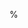 %\VignetteIndexEntry{1. Introduction to BiocParallel}
%\VignetteKeywords{parallel, Infrastructure}
%\VignettePackage{BiocParallel}
%\VignetteEngine{knitr::knitr}


\documentclass{article}

```r
BiocStyle::latex()
```

```r
suppressPackageStartupMessages({
    library(BiocParallel)
    library(VariantAnnotation)
    library(GenomicAlignments)
    library(RNAseqData.HNRNPC.bam.chr14)
    library(TxDb.Hsapiens.UCSC.hg19.knownGene)
})
```

\newcommand{\BiocParallel}{`r Biocpkg("BiocParallel")`}

\title{Introduction to \BiocParallel}
\author{Valerie Obenchain, Vincent Carey, Michael Lawrence,
  Martin Morgan\footnote{<Martin.Morgan```RoswellPark.org>}}
\date{Edited: January 23, 2021; Compiled: \today}

\begin{document}

\maketitle

\tableofcontents

%%%%%%%%%%%%%%%%%%%%%%%%%%%%%%%%%%%%%%%%%%%%%%%%%%%%%%%%%%%%%%%%%%%%%%%%%%%%%
%%%%%%%%%%%%%%%%%%%%%%%%%%%%%%%%%%%%%%%%%%%%%%%%%%%%%%%%%%%%%%%%%%%%%%%%%%%%%
# Introduction
%%%%%%%%%%%%%%%%%%%%%%%%%%%%%%%%%%%%%%%%%%%%%%%%%%%%%%%%%%%%%%%%%%%%%%%%%%%%%
%%%%%%%%%%%%%%%%%%%%%%%%%%%%%%%%%%%%%%%%%%%%%%%%%%%%%%%%%%%%%%%%%%%%%%%%%%%%%

Numerous approaches are available for parallel computing in \R{}. The
CRAN Task View for high performance and parallel computing provides
useful high-level summaries and package categorization.
<http://cran.r-project.org/web/views/HighPerformanceComputing.html>
Most Task View packages cite or identify one or more of \CRANpkg{snow},
\CRANpkg{Rmpi}, \CRANpkg{multicore} or \CRANpkg{foreach} as relevant
parallelization infrastructure. Direct support in \R{} for parallel
computing started with release 2.14.0 with inclusion of the
\CRANpkg{parallel} package which contains modified versions of
\CRANpkg{multicore} and \CRANpkg{snow}.

A basic objective of \BiocParallel{} is to reduce the complexity faced
when developing and using software that performs parallel computations.
With the introduction of the `BiocParallelParam` object,
\BiocParallel{} aims to provide a unified interface to existing parallel
infrastructure where code can be easily executed in different
environments. The `BiocParallelParam` specifies the environment of
choice as well as computing resources and is invoked by `registration` or
passed as an argument to the \BiocParallel{} functions.

\BiocParallel{} offers the following conveniences over the
`roll your own` approach to parallel programming.

\begin{itemize}
  \setlength{\itemsep}{5pt}
  \item{unified interface:}{
    `BiocParallelParam` instances define the method of parallel
    evaluation (multi-core, snow cluster, etc.) and computing resources
    (number of workers, error handling, cleanup, etc.).
  }
  \item{parallel iteration over lists, files and vectorized operations:}{
    `bplapply`, `bpmapply` and `bpvec` provide
    parallel list iteration and vectorized operations. `bpiterate`
    iterates through files distributing chunks to parallel workers.
  }
  \item{cluster scheduling:}{
    When the parallel environment is managed by a cluster scheduler
    through \CRANpkg{batchtools}, job management and result retrieval are
    considerably simplified.
  }
  \item{support of `foreach`:}{
    The \CRANpkg{foreach} and \CRANpkg{iterators} packages are fully supported.
    Registration of the parallel back end uses `BiocParallelParam`
    instances.
  }
\end{itemize}

%%%%%%%%%%%%%%%%%%%%%%%%%%%%%%%%%%%%%%%%%%%%%%%%%%%%%%%%%%%%%%%%%%%%%%%%%%%%%
%%%%%%%%%%%%%%%%%%%%%%%%%%%%%%%%%%%%%%%%%%%%%%%%%%%%%%%%%%%%%%%%%%%%%%%%%%%%%
# Quick start
%%%%%%%%%%%%%%%%%%%%%%%%%%%%%%%%%%%%%%%%%%%%%%%%%%%%%%%%%%%%%%%%%%%%%%%%%%%%%
%%%%%%%%%%%%%%%%%%%%%%%%%%%%%%%%%%%%%%%%%%%%%%%%%%%%%%%%%%%%%%%%%%%%%%%%%%%%%

The \Rpackage{BiocParallel} package is available at bioconductor.org
and can be downloaded via `BiocManager`:
```r

if (!requireNamespace("BiocManager", quietly = TRUE))
    install.packages("BiocManager")
BiocManager::install("BiocParallel")
```

Load \BiocParallel{}.
```r
library(BiocParallel)
```

The test function simply returns the square root of ``x''.
```r
FUN <- function(x) { round(sqrt(x), 4) }
```

Functions in \BiocParallel use the registered back-ends for parallel
evaluation. The default is the top entry of the registry list.
```r
registered()
```
%%
Configure your R session to always use a particular back-end configure
by setting options named after the back ends in an `.Rprofile`
file, e.g.,
```r
options(MulticoreParam=quote(MulticoreParam(workers=4)))
```

When a \BiocParallel{} function is invoked with no `BPPARAM`
argument the default back-end is used.
```r
bplapply(1:4, FUN)
```

Environment specific back-ends can be defined for any of the registry entries.
This example uses a 2-worker SOCK cluster.
```r
param <- SnowParam(workers = 2, type = "SOCK")
bplapply(1:4, FUN, BPPARAM = param)
```

%%%%%%%%%%%%%%%%%%%%%%%%%%%%%%%%%%%%%%%%%%%%%%%%%%%%%%%%%%%%%%%%%%%%%%%%%%%%%
%%%%%%%%%%%%%%%%%%%%%%%%%%%%%%%%%%%%%%%%%%%%%%%%%%%%%%%%%%%%%%%%%%%%%%%%%%%%%
# The \BiocParallel{ Interface}
%%%%%%%%%%%%%%%%%%%%%%%%%%%%%%%%%%%%%%%%%%%%%%%%%%%%%%%%%%%%%%%%%%%%%%%%%%%%%
%%%%%%%%%%%%%%%%%%%%%%%%%%%%%%%%%%%%%%%%%%%%%%%%%%%%%%%%%%%%%%%%%%%%%%%%%%%%%

## Classes

### `BiocParallelParam`

`BiocParallelParam` instances configure different parallel evaluation
environments. Creating or `register()`ing a ``Param``
allows the same code to be used in different parallel environments without
a code re-write. Params listed are supported on all of Unix, Mac and Windows
except `MulticoreParam` which is Unix and Mac only.

\begin{itemize}
  \setlength{\itemsep}{5pt}
  \item{`SerialParam`: }

  Supported on all platforms.

  Evaluate \BiocParallel-enabled code with parallel evaluation disabled.
  This approach is useful when writing new scripts and trying to debug code.

  \item{`MulticoreParam`: }

  Supported on Unix and Mac. On Windows, `MulticoreParam` dispatches
  to `SerialParam`.

  Evaluate \BiocParallel-enabled code using multiple cores on a single
  computer. When available, this is the most efficient and least
  troublesome way to parallelize code. Windows does not support
  multi-core evaluation (the `MulticoreParam` object can be
  used, but evaluation is serial). On other operating systems, the
  default number of workers equals the value of the global option
  `mc.cores` (e.g., `getOption("mc.cores")`) or, if that
  is not set, the number of cores returned by
  `parallel::detectCores() - 2`; when number of cores cannot be
  determined, the default is 1.

  `MulticoreParam` uses 'forked' processes with 'copy-on-change'
  semantics -- memory is only copied when it is changed. This makes it
  very efficient to invoke compared to other back-ends.

  There are several important caveats to using
  `MulticoreParam`. Forked processes are not available on
  Windows. Some environments, e.g., *RStudio*, do not work well
  with forked processes, assuming that \R{} code evaluation is
  single-threaded. Some external resources, e.g., access to files or
  data bases, maintain state in a way that assumes the resource is
  accessed only by a single thread.  A subtle cost is that \R's
  garbage collector runs periodically, and 'marks' memory as in
  use. This effectively triggers a copy of the marked memory. \R's
  generational garbage collector is triggered at difficult-to-predict
  times; the effect in a long-running forked process is that the
  memory is eventually copied. See
  \href{https://support.bioconductor.org/p/70196/#70509}{this post}
  for additional details.

  `MulticoreParam` is based on facilities originally implemented
  in the \CRANpkg{multicore} package and subsequently the
  \CRANpkg{parallel} package in base \R{}.

  \item{`SnowParam`: }

  Supported on all platforms.

  Evaluate \BiocParallel-enabled code across several distinct \R{}
  instances, on one or several computers. This is a straightforward approach
  for executing parallel code on one or several computers, and is
  based on facilities originally implemented in the \CRANpkg{snow} package.
  Different types of \CRANpkg{snow} `back-ends' are supported, including
  socket and MPI clusters.

  \item{`BatchtoolsParam`: }

  Applicable to clusters with formal schedulers.

  Evaluate \BiocParallel-enabled code by submitting to a cluster scheduler
  like SGE.

  \item{`DoparParam`: }

  Supported on all platforms.

  Register a parallel back-end supported by the \CRANpkg{foreach} package
  for use with \BiocParallel.
\end{itemize}

The simplest illustration of creating `BiocParallelParam` is
```r
serialParam <- SerialParam()
serialParam
```

Most parameters have additional arguments influencing behavior, e.g.,
specifying the number of `cores' to use when creating a
`MulticoreParam` instance
```r
multicoreParam <- MulticoreParam(workers = 8)
multicoreParam
```

Arguments are described on the corresponding help page, e.g.,
`?MulticoreParam`.

### `register()`ing `BiocParallelParam` instances

The list of registered `BiocParallelParam` instances represents
the user's preferences for different types of back-ends. Individual
algorithms may specify a preferred back-end, and different back-ends
maybe chosen when parallel evaluation is nested.

The registry behaves like a `stack' in that the last entry registered
is added to the top of the list and becomes the ``next used``
(i.e., the default).

`registered` invoked with no arguments lists all back-ends.
```r
registered()
```

`bpparam` returns the default from the top of the list.
```r
bpparam()
```

Add a specialized instance with `register`. When
`default` is TRUE, the new instance becomes the default.
```r
default <- registered()
register(BatchtoolsParam(workers = 10), default = TRUE)
```

BatchtoolsParam has been moved to the top of the list and
is now the default.
```r
names(registered())
bpparam()
```

Restore the original registry

```r
for (param in rev(default))
    register(param)
```

## Functions

### Parallel looping, vectorized and aggregate operations

These are used in common functions, implemented as much as possible
for all back-ends. The functions (see the help pages, e.g.,
`?bplapply` for a full definition) include

\begin{description}
  \item{`bplapply(X, FUN, ...)`: }

    Apply in parallel a function `FUN` to each element of `X`.
    `bplapply` invokes `FUN` `length(X)` times, each
    time with a single element of `X`.

  \item{`bpmapply(FUN, ...)`: }

    Apply in parallel a function `FUN` to the first, second, etc.,
    elements of each argument in ....

  \item{`bpiterate(ITER, FUN, ...)`: }

    Apply in parallel a function `FUN` to the output of
    function `ITER`. Data chunks are returned by `ITER`
    and distributed to parallel workers along with `FUN`.
    Intended for iteration though an undefined number of data chunks
    (i.e., records in a file).

  \item{`bpvec(X, FUN, ...)`: }

    Apply in parallel a function `FUN` to subsets of `X`.
    `bpvec` invokes function `FUN` as many times as there are
    cores or cluster nodes, with `FUN` receiving a subset (typically
    more than 1 element, in contrast to `bplapply`) of `X`.

  \item{`bpaggregate(x, data, FUN, ...)`: }

    Use the formula in `x` to aggregate `data` using `FUN`.
\end{description}

### Parallel evaluation environment

These functions query and control the state of the parallel evaluation
environment.

\begin{description}
  \item{`bpisup(x)`: }
    Query a `BiocParallelParam` back-end `x` for its status.

  \item{`bpworkers`; `bpnworkers`: }
    Query a `BiocParallelParam` back-end for the number of workers
    available for parallel evaluation.

  \item{`bptasks`: }
    Divides a job (e.g., single call to *lapply function) into tasks.
    Applicable to `MulticoreParam` only; `DoparParam` and
    `BatchtoolsParam` have their own approach to dividing a job
    among workers.

  \item{`bpstart(x)`: }
    Start a parallel back end specified by `BiocParallelParam` `x`,
    if possible.

  \item{`bpstop(x)`: }
    Stop a parallel back end specified by `BiocParallelParam` `x`.
\end{description}

### Error handling and logging

Logging and advanced error recovery is available in `BiocParallel` 1.1.25
and later. For a more details see the vignette titled "Error Handling and
Logging":

```r
browseVignettes("BiocParallel")
```

### Locks and counters

Inter-process (i.e., single machine) locks and counters are supported
using `ipclock()`, `ipcyield()`, and friends. Use these to
synchronize computation, e.g., allowing only a single process to write
to a file at a time.

%%%%%%%%%%%%%%%%%%%%%%%%%%%%%%%%%%%%%%%%%%%%%%%%%%%%%%%%%%%%%%%%%%%%%%%%%%%%%
%%%%%%%%%%%%%%%%%%%%%%%%%%%%%%%%%%%%%%%%%%%%%%%%%%%%%%%%%%%%%%%%%%%%%%%%%%%%%
# Use cases
%%%%%%%%%%%%%%%%%%%%%%%%%%%%%%%%%%%%%%%%%%%%%%%%%%%%%%%%%%%%%%%%%%%%%%%%%%%%%
%%%%%%%%%%%%%%%%%%%%%%%%%%%%%%%%%%%%%%%%%%%%%%%%%%%%%%%%%%%%%%%%%%%%%%%%%%%%%

Sample data are BAM files from a transcription profiling experiment
available in the \Rpackage{RNAseqData.HNRNPC.bam.chr14} package.

```r
library(RNAseqData.HNRNPC.bam.chr14)
fls <- RNAseqData.HNRNPC.bam.chr14_BAMFILES
```

## Single machine

Common approaches on a single machine are to use multiple cores in
forked processes, or to use clusters of independent processes.

For purely \R-based computations on non-Windows computers, there are
substantial benefits, such as shared memory, to be had using forked
processes. However, this approach is not portable across platforms,
and fails when code uses functionality, e.g., file or data base
access, that assumes only a single thread is accessing the
resource. While use of forked processes with `MulticoreParam` is
an attractive solution for scripts using pure \R{} functionality,
robust and complex code often requires use of independent processes
and `SnowParam`.

### Forked processes with `MulticoreParam`

This example counts overlaps between BAM files and a defined set of ranges.
First create a GRanges with regions of interest (in practice this could be
large).
```r
library(GenomicAlignments) ## for GenomicRanges and readGAlignments()
gr <- GRanges("chr14", IRanges((1000:3999)*5000, width=1000))
```

A *ScanBamParam* defines regions to extract from the files.
```r
param <- ScanBamParam(which=range(gr))
```

FUN counts overlaps between the ranges in `gr` and the files.
```r
FUN <- function(fl, param) {
  gal <- readGAlignments(fl, param = param)
  sum(countOverlaps(gr, gal))
}
```

All parameters necessary for running a job in a multi-core environment
are specified in the *MulticoreParam* instance.
```r
MulticoreParam()
```

The \BiocParallel{} functions, such as `bplapply`, use
information in the *MulticoreParam* to set up the appropriate
back-end and pass relevant arguments to low-level functions.
\begin{verbatim}
> bplapply(fls[1:3], FUN, BPPARAM = MulticoreParam(), param = param)
$ERR127306
[1] 1185

$ERR127307
[1] 1123

$ERR127308
[1] 1241
\end{verbatim}

Shared memory environments eliminate the need to pass large data between
workers or load common packages. Note that in this code the GRanges data was
not passed to all workers in `bplapply` and FUN did not need to load
`r Biocpkg("GenomicAlignments")` for access to the `readGAlignments` function.

Problems with forked processes occur when code implementating
functionality used by the workers is not written in anticipation of
use by forked processes. One example is the database connection
underlying Bioconductor's `org.*` packages. This psudoe-code
```r
library(org.Hs.eg.db)
FUN <- function(x, ...) {
    ...
    mapIds(org.Hs.eg.db, ...)
    ...
}
bplapply(X, FUN, ..., BPPARAM = MulticoreParam())
```
%% 
is likely to fail, because `library(org.Hs.eg.db)` opens a
database connection that is accessed by multiple processes. A solution
is to ensure that the database is opened independently in each process
```r
FUN <- function(x, ...) {
    library(org.Hs.eg.db)
    ...
    mapIds(org.Hs.eg.db, ...)
    ...
}
bplapply(X, FUN, ..., BPPARAM = MulticoreParam())
```

### Clusters of independent processes with `SnowParam`
Both Windows and non-Windows machines can use the cluster approach to spawn
processes. \BiocParallel{} back-end choices for clusters on a single machine
are *SnowParam* for configuring a Snow cluster or the *DoparParam*
for use with the \Rpackage{foreach} package.

To re-run the counting example, FUN needs to modified such that `gr` is
passed as a formal argument and required libraries are loaded on each worker.
(In general, this is not necessary for functions defined in a package name
space, see Section~\@ref(sec:developers).)
```r
FUN <- function(fl, param, gr) {
  suppressPackageStartupMessages({
     library(GenomicAlignments)
  })
  gal <- readGAlignments(fl, param = param)
  sum(countOverlaps(gr, gal))
}
```

Define a 2-worker SOCK Snow cluster.
```r
snow <- SnowParam(workers = 2, type = "SOCK")
```

A call to `bplapply` with the *SnowParam* creates the
cluster and distributes the work.
```r
bplapply(fls[1:3], FUN, BPPARAM = snow, param = param, gr = gr)
```

The FUN written for the cluster adds some overhead due to the passing of the
GRanges and the loading of `r Biocpkg("GenomicAlignments")` on each
worker. This approach, however, has the advantage that it works on
most platforms and does not require a coding change when switching between
windows and non-windows machines.

If several `bplapply()` statements are likely to require the
same resource, it often makes sense to create a cluster once using
`bpstart()`. The workers are re-used by each call to
`bplapply()`, so they do not have to re-load packages, etc.
```r
register(SnowParam())  # default evaluation
bpstart()              # start the cluster
...
bplapply(X, FUN1, ...)
...
bplapply(X, FUN2, ...)  # re-use workers
...
bpstop()
``` 

## *Ad hoc* cluster of multiple machines

We use the term *ad hoc* cluster to define a group of machines that can
communicate with each other and to which the user has password-less
log-in access. This
example uses a group of compute machines ("the rhinos") on the FHCRC network.

### Sockets

On Linux and Mac OS X, a socket cluster is created across machines
by supplying machine names as the `workers` argument to a
*BiocParallelParam* instance instead of a number. Each name
represents an \R{} process; repeat names indicate multiple workers on
the same machine.

Create a *SnowParam* with 2 cpus from `rhino01` and 1 from `rhino02`.
```r
hosts <- c("rhino01", "rhino01", "rhino02")
param <- SnowParam(workers = hosts, type = "SOCK")
```

Execute FUN 4 times across the workers.
\begin{verbatim}
> FUN <- function(i) system("hostname", intern=TRUE)
> bplapply(1:4, FUN, BPPARAM = param)
[[1]]
[1] "rhino01"

[[2]]
[1] "rhino01"

[[3]]
[1] "rhino02"

[[4]]
[1] "rhino01"
\end{verbatim}

When creating a cluster across Windows machines `workers` must
be IP addresses (e.g., "140.107.218.57") instead of machine names.

### MPI

An MPI cluster across machines is created with *mpirun* or
*mpiexec* from the command line or a script. A list of machine
names provided as the -hostfile argument defines the mpi universe.

The hostfile requests 2 processors on 3 different machines.
\begin{verbatim}
rhino01 slots=2
rhino02 slots=2
rhino03 slots=2
\end{verbatim}

From the command line, start a single interactive \R{} process on the
current machine.
\begin{verbatim}
mpiexec --np 1 --hostfile hostfile R --vanilla
\end{verbatim}

Load \BiocParallel{} and create an MPI Snow cluster. The number of
`workers` in *SnowParam* should match the number of slots
requested in the hostfile. Using a smaller number of workers uses a
subset of the slots.
\begin{verbatim}
> library(BiocParallel)
> param <- SnowParam(workers = 6, type = "MPI")
\end{verbatim}

Execute FUN 6 times across the workers.
\begin{verbatim}
> FUN <- function(i) system("hostname", intern=TRUE)
> bplapply(1:6, FUN, BPPARAM = param)
bplapply(1:6, FUN, BPPARAM = param)
        6 slaves are spawned successfully. 0 failed.
[[1]]
[1] "rhino01"

[[2]]
[1] "rhino02"

[[3]]
[1] "rhino02"

[[4]]
[1] "rhino03"

[[5]]
[1] "rhino03"

[[6]]
[1] "rhino01"
\end{verbatim}

Batch jobs can be launched with mpiexec and R CMD BATCH. Code to be
executed is in `Rcode.R`.
\begin{verbatim}
mpiexec --hostfile hostfile R CMD BATCH Rcode.R
\end{verbatim}

## Clusters with schedulers

Computer clusters are far from standardized, so the following may
require significant adaptation; it is written from experience here at
FHCRC, where we have a large cluster managed via SLURM. Nodes on the
cluster have shared disks and common system images, minimizing
complexity about making data resources available to individual nodes.
There are two simple models for use of the cluster, Cluster-centric
and R-centric.

### Cluster-centric

The idea is to use cluster management software to allocate resources, and
then arrange for an \R{} script to be evaluated in the context of
allocated resources. NOTE: Depending on your cluster configuration it may
be necessary to add a line to the template file instructing workers to
use the version of R on the master / head node. Otherwise the default R on
the worker nodes will be used.

For SLURM, we might request space for 4 tasks
(with \verb+salloc+ or \verb+sbatch+), arrange to start the MPI
environment (with \verb+orterun+) and on a single node in that universe
run an \R{} script \verb+BiocParallel-MPI.R+. The command is
\begin{verbatim}
$ salloc -N 4 orterun -n 1 R -f BiocParallel-MPI.R
\end{verbatim}

The \R{} script might do the following, using MPI for parallel evaluation. Start
by loading necessary packages and defining `FUN` work to be done
```r
library(BiocParallel)
library(Rmpi)
FUN <- function(i) system("hostname", intern=TRUE)
```
%%
Create a *SnowParam* instance with the number of nodes equal to
the size of the MPI universe minus 1 (let one node dispatch jobs to
workers), and register this instance as the default
```r
param <- SnowParam(mpi.universe.size() - 1, "MPI")
register(param)
```
%%
Evaluate the work in parallel, process the results, clean up, and quit
```r
xx <- bplapply(1:100, FUN)
table(unlist(xx))
mpi.quit()
```
%%
The entire session is as follows:
\begin{knitrout}
\definecolor{shadecolor}{rgb}{0.969, 0.969, 0.969}\color{fgcolor}\begin{kframe}
\begin{verbatim}
$ salloc -N 4 orterun -n 1 R --vanilla -f BiocParallel-MPI.R
salloc: Job is in held state, pending scheduler release
salloc: Pending job allocation 6762292
salloc: job 6762292 queued and waiting for resources
salloc: job 6762292 has been allocated resources
salloc: Granted job allocation 6762292
## ...
> FUN <- function(i) system("hostname", intern=TRUE)
>
> library(BiocParallel)
> library(Rmpi)
> param <- SnowParam(mpi.universe.size() - 1, "MPI")
> register(param)
> xx <- bplapply(1:100, FUN)
        4 slaves are spawned successfully. 0 failed.
> table(unlist(xx))

gizmof13 gizmof71 gizmof86 gizmof88
      25       25       25       25
>
> mpi.quit()
salloc: Relinquishing job allocation 6762292
salloc: Job allocation 6762292 has been revoked.
\end{verbatim}
\end{kframe}
\end{knitrout}
One advantage of this approach is that the responsibility for managing
the cluster lies firmly with the cluster management software -- if one
wants more nodes, or needs special resources, then adjust parameters
to \verb+salloc+ (or \verb+sbatch+).

Notice that workers are spawned within the `bplapply` function;
it might often make sense to more explicitly manage workers with
`bpstart` and `bpstop`, e.g.,
```r
param <- bpstart(SnowParam(mpi.universe.size() - 1, "MPI"))
register(param)
xx <- bplapply(1:100, FUN)
bpstop(param)
mpi.quit()
```

### R-centric

A more \R-centric approach might start an \R{}
script on the head node, and use \Rpackage{batchtools} to submit jobs
from within the \R{} session. One way of doing this is to create a
file containing a template for the job submission step, e.g., for
SLURM; a starting point might be found at
```r
tmpl <- system.file(package="batchtools", "templates", "slurm-simple.tmpl")
noquote(readLines(tmpl))
``` 
The \R{} script, run interactively or from the command line, might
then look like
```r
## define work to be done
FUN <- function(i) system("hostname", intern=TRUE)

library(BiocParallel)

## register SLURM cluster instructions from the template file
param <- BatchtoolsParam(workers=5, cluster="slurm", template=tmpl)
register(param)

## do work
xx <- bplapply(1:100, FUN)
table(unlist(xx))
```
%%
The code runs on the head node until `bplapply`, where the \R{}
script interacts with the SLURM scheduler to request a SLURM
allocation, run jobs, and retrieve results. The argument `4` to
`BatchtoolsParam` specifies the number of workers to request from
the scheduler; `bplapply` divides the 100 jobs among the 4
workers. If `BatchtoolsParam` had been created without specifying
any workers, then 100 jobs implied by the argument to `bplapply`
would be associated with 100 tasks submitted to the scheduler.

Because cluster tasks are running in independent \R{} instances, and
often on physically separate machines, a convenient `best practice'
is to write `FUN` in a `functional programming' manner, such
that all data required for the function is passed in as arguments or
(for large data) loaded implicitly or explicitly (e.g., via an \R{}
library) from disk.

%%%%%%%%%%%%%%%%%%%%%%%%%%%%%%%%%%%%%%%%%%%%%%%%%%%%%%%%%%%%%%%%%%%%%%%%%%%%%
%%%%%%%%%%%%%%%%%%%%%%%%%%%%%%%%%%%%%%%%%%%%%%%%%%%%%%%%%%%%%%%%%%%%%%%%%%%%%
# Analyzing genomic data in \Bioconductor{}
%%%%%%%%%%%%%%%%%%%%%%%%%%%%%%%%%%%%%%%%%%%%%%%%%%%%%%%%%%%%%%%%%%%%%%%%%%%%%
%%%%%%%%%%%%%%%%%%%%%%%%%%%%%%%%%%%%%%%%%%%%%%%%%%%%%%%%%%%%%%%%%%%%%%%%%%%%%

General strategies exist for handling large genomic data that are well
suited to \R{} programs. A manuscript titled \emph{Scalable Genomics with
\R{} and \Bioconductor{}}
(<http://arxiv.org/abs/1409.2864>) by Michael Lawrence
and Martin Morgan, reviews several of these approaches and demonstrate
implementation with \Bioconductor{} packages. Problem areas include
scalable processing, summarization and visualization. The techniques
presented include restricting queries, compressing data, iterating, and
parallel computing.

Ideas are presented in an approachable fashion within a framework of
common use cases. This is a benificial read for anyone anyone tackling
genomics problems in \R{}.


%%%%%%%%%%%%%%%%%%%%%%%%%%%%%%%%%%%%%%%%%%%%%%%%%%%%%%%%%%%%%%%%%%%%%%%%%%%%%
%%%%%%%%%%%%%%%%%%%%%%%%%%%%%%%%%%%%%%%%%%%%%%%%%%%%%%%%%%%%%%%%%%%%%%%%%%%%%
# For developers
 {#sec:developers}
%%%%%%%%%%%%%%%%%%%%%%%%%%%%%%%%%%%%%%%%%%%%%%%%%%%%%%%%%%%%%%%%%%%%%%%%%%%%%
%%%%%%%%%%%%%%%%%%%%%%%%%%%%%%%%%%%%%%%%%%%%%%%%%%%%%%%%%%%%%%%%%%%%%%%%%%%%%

Developers wishing to use \BiocParallel{} in their own packages should
include \BiocParallel{} in the `DESCRIPTION` file
\begin{verbatim}
    Imports: BiocParallel
\end{verbatim}
and import the functions they wish to use in the `NAMESPACE`
file, e.g.,
\begin{verbatim}
    importFrom(BiocParallel, bplapply)
\end{verbatim}
Then invoke the desired function in the code, e.g.,
```r
system.time(x <- bplapply(1:3, function(i) { Sys.sleep(i); i }))
unlist(x)
```
%%
This will use the back-end returned by `bpparam()`, by default a
`MulticoreParam()` instance or the user's preferred back-end if
they have used `register()`.  The `MulticoreParam` back-end
does not require any special configuration or set-up and is therefore
the safest option for developers. Unfortunately,
`MulticoreParam` provides only serial evaluation on Windows.

Developers should document that their function uses \BiocParallel{}
functions on the man page, and should perhaps include in their
function signature an argument `BPPARAM=bpparam()`. Developers
should NOT use `register()` in package code -- this sets a preference
that influences use of `bplapply()` and friends in all packages, not
just their package.

Developers wishing to invoke back-ends other than
`MulticoreParam`, or to write code that works across Windows,
macOS and Linux, need to take special care to ensure that required
packages, data, and functions are available and loaded on the remote
nodes.

In `bplapply()`, the environment of `FUN` (other than the
global environment) is serialized to the workers. A consequence is
that, when `FUN` is inside a package name space, other functions
available in the name space are available to `FUN` on the
workers.

%%%%%%%%%%%%%%%%%%%%%%%%%%%%%%%%%%%%%%%%%%%%%%%%%%%%%%%%%%%%%%%%%%%%%%%%%%%%%
%%%%%%%%%%%%%%%%%%%%%%%%%%%%%%%%%%%%%%%%%%%%%%%%%%%%%%%%%%%%%%%%%%%%%%%%%%%%%
# `sessionInfo()`
%%%%%%%%%%%%%%%%%%%%%%%%%%%%%%%%%%%%%%%%%%%%%%%%%%%%%%%%%%%%%%%%%%%%%%%%%%%%%
%%%%%%%%%%%%%%%%%%%%%%%%%%%%%%%%%%%%%%%%%%%%%%%%%%%%%%%%%%%%%%%%%%%%%%%%%%%%%

```r
toLatex(sessionInfo())
```

\end{document}
